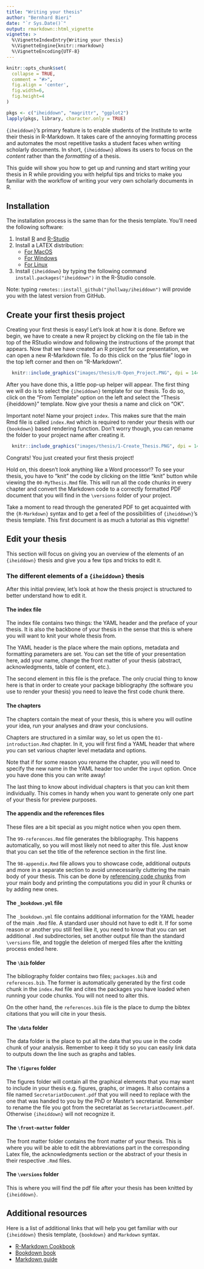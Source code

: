 ```yaml
---
title: "Writing your thesis"
author: "Bernhard Bieri"
date: "`r Sys.Date()`"
output: rmarkdown::html_vignette
vignette: >
  %\VignetteIndexEntry{Writing your thesis}
  %\VignetteEngine{knitr::rmarkdown}
  %\VignetteEncoding{UTF-8}
---
```


```r
knitr::opts_chunk$set(
  collapse = TRUE,
  comment = "#>",
  fig.align = 'center',
  fig.width=6,
  fig.height=4
)
```

```r
pkgs <- c("iheiddown", "magrittr", "ggplot2")
lapply(pkgs, library, character.only = TRUE)
```

`{iheiddown}`'s primary feature is to enable students of the Institute to write
their thesis in R-Markdown. It takes care of the annoying formatting process and
automates the most repetitive tasks a student faces when writing scholarly
documents. In short, `{iheiddown}` allows its users to focus on the *content*
rather than the *formatting* of a thesis.

This guide will show you how to get up and running and start writing your thesis
in R while providing you with helpful tips and tricks to make you familiar with
the workflow of writing your very own scholarly documents in R.

## Installation

The installation process is the same than for the thesis template. You'll need
the following software:

1. Install [R](https://cran.r-project.org) and [R-Studio](https://www.rstudio.com/)
2. Install a LATEX distribution:
    - [For MacOS](http://www.tug.org/mactex/)
    - [For Windows](https://miktex.org/)
    - [For Linux](https://www.tug.org/texlive/)
3. Install `{iheiddown}` by typing the following command
`install.packages("iheiddown") ` in the R-Studio console. 

Note: typing `remotes::install_github("jhollway/iheiddown")` will provide you
with the latest version from GitHub.

## Create your first thesis project

Creating your first thesis is easy! Let's look at how it is done. Before
we begin, we have to create a new R project by clicking on the file tab in the
top of the RStudio window and following the instructions of the prompt that
appears. Now that we have created an R project for our presentation, we can open
a new R-Markdown file. To do this click on the "plus file" logo in the top left
corner and then on "R-Markdown".

```r
  knitr::include_graphics("images/thesis/0-Open_Project.PNG", dpi = 144)
```

After you have done this, a little pop-up helper will appear. The first thing we
will do is to select the `{iheiddown}` template for our thesis. To do so,
click on the "From Template" option on the left and select the
"Thesis {iheiddown}" template. Now give your thesis a name and click
on "OK".

Important note! Name your project `index`. This makes sure that the main Rmd
file is called `index.Rmd` which is required to render your thesis with
our `{bookdown}` based rendering function. Don't worry though, you can rename
the folder to your project name after creating it.

```r
  knitr::include_graphics("images/thesis/1-Create_Thesis.PNG", dpi = 144)
```

Congrats! You just created your first thesis project!

Hold on, this doesn't look anything like a Word processor!? To see your thesis,
you have to "knit" the code by clicking on the little "knit" button while 
viewing the `00-MyThesis.Rmd` file. This will run all the code chunks in every
chapter and convert the Markdown code to a correctly formatted PDF document that
you will find in the `\versions` folder of your project.

Take a moment to read through the generated PDF to get acquainted with the
`{R-Markdown}` syntax and to get a feel of the possibilities of `{iheiddown}`'s
thesis template. This first document is as much a tutorial as this vignette!


## Edit your thesis

This section will focus on giving you an overview of the elements of an
`{iheiddown}` thesis and give you a few tips and tricks to edit it.

### The different elements of a `{iheiddown}` thesis

After this initial preview, let's look at how the thesis project is structured
to better understand how to edit it. 

#### The index file

The index file contains two things: the YAML header and the preface of your
thesis. It is also the backbone of your thesis in the sense that this is where
you will want to knit your whole thesis from.

The YAML header is the place where the main options, metadata and formatting
parameters are set. You can set the title of your presentation here, add your
name, change the front matter of your thesis (abstract, acknowledgments, table
of content, etc.).

The second element in this file is the preface. The only crucial thing to know
here is that in order to create your package bibliography (the software you use
to render your thesis) you need to leave the first code chunk there.

#### The chapters

The chapters contain the meat of your thesis, this is where you will outline
your idea, run your analyses and draw your conclusions.

Chapters are structured in a similar way, so let us open the
`01-introduction.Rmd` chapter. In it, you will first find a YAML header that
where you can set various chapter level metadata and options.

Note that if for some reason you rename the chapter, you will need to specify
the new name in the YAML header too under the `input` option. Once you have done
this you can write away!

The last thing to know about individual chapters is that you can knit them
individually. This comes in handy when you want to generate only one part of
your thesis for preview purposes.

#### The appendix and the references files

These files are a bit special as you might notice when you open them. 

The `99-references.Rmd` file generates the bibliography. This happens
automatically, so you will most likely not need to alter this file. Just know
that you can set the title of the reference section in the first line.

The `98-appendix.Rmd` file allows you to showcase code, additional outputs and
more in a separate section to avoid unnecessarily cluttering the main body of
your thesis. This can be done by [referencing code chunks](https://bookdown.org/yihui/rmarkdown-cookbook/reuse-chunks.html)
from your main body and printing the computations you did in your R chunks or 
by adding new ones.

#### The `_bookdown.yml` file

The `_bookdown.yml` file contains additional information for the YAML header
of the main `.Rmd` file. A standard user should not have to edit it. If for some
reason or another you still feel like it, you need to know that you can set
additional `.Rmd` subdirectories, set another output file than the standard
`\versions` file, and toggle the deletion of merged files after the knitting
process ended here.

#### The `\bib` folder

The bibliography folder contains two files; `packages.bib` and `references.bib`.
The former is automatically generated by the first code chunk in the `index.Rmd`
file and cites the packages you have loaded when running your code chunks.
You will not need to alter this.

On the other hand, the `references.bib` file is the place to dump the bibtex
citations that you will cite in your thesis.

#### The `\data` folder

The data folder is the place to put all the data that you use in the code chunk
of your analysis. Remember to keep it tidy so you can easily link data to
outputs down the line such as graphs and tables.

#### The `\figures` folder

The figures folder will contain all the graphical elements that you may want to
include in your thesis e.g. figures, graphs, or images. It also contains a file
named `SecretariatDocument.pdf` that you will need to replace with the one that
was handed to you by the PhD or Master's secretariat. Remember to rename the
file you got from the secretariat as `SecretariatDocument.pdf`. Otherwise
`{iheiddown}` will not recognize it.

#### The `\front-matter` folder

The front matter folder contains the front matter of your thesis. This is where
you will be able to edit the abbreviations part in the corresponding Latex file,
the acknowledgments section or the abstract of your thesis in their
respective `.Rmd` files.

#### The `\versions` folder

This is where you will find the pdf file after your thesis has been knitted by
`{iheiddown}`.

## Additional resources

Here is a list of additional links that will help you get familiar with our
`{iheiddown}` thesis template, `{bookdown}` and `Markdown` syntax.

- [R-Markdown Cookbook](https://bookdown.org/yihui/rmarkdown-cookbook/)
- [Bookdown book](https://bookdown.org/yihui/bookdown/)
- [Markdown guide](https://www.markdownguide.org/)
